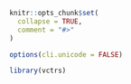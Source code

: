 
```r
knitr::opts_chunk$set(
  collapse = TRUE,
  comment = "#>"
)

options(cli.unicode = FALSE)

library(vctrs)
```
